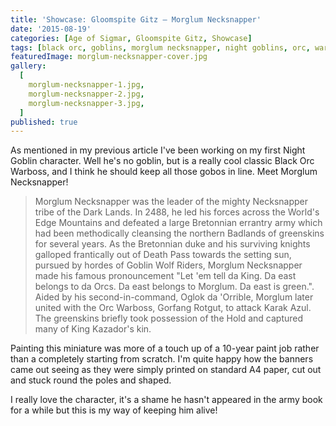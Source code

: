 ```yaml
---
title: 'Showcase: Gloomspite Gitz – Morglum Necksnapper'
date: '2015-08-19'
categories: [Age of Sigmar, Gloomspite Gitz, Showcase]
tags: [black orc, goblins, morglum necksnapper, night goblins, orc, warboss]
featuredImage: morglum-necksnapper-cover.jpg
gallery:
  [
    morglum-necksnapper-1.jpg,
    morglum-necksnapper-2.jpg,
    morglum-necksnapper-3.jpg,
  ]
published: true
---
```


As mentioned in my previous article I've been working on my first Night Goblin character. Well he's no goblin, but is
a really cool classic Black Orc Warboss, and I think he should keep all those gobos in line. Meet Morglum Necksnapper!

> Morglum Necksnapper was the leader of the mighty Necksnapper tribe of the Dark Lands. In 2488, he led his forces
> across the World's Edge Mountains and defeated a large Bretonnian errantry army which had been methodically cleansing
> the northern Badlands of greenskins for several years. As the Bretonnian duke and his surviving knights galloped
> frantically out of Death Pass towards the setting sun, pursued by hordes of Goblin Wolf Riders, Morglum Necksnapper
> made his famous pronouncement "Let 'em tell da King. Da east belongs to da Orcs. Da east belongs to Morglum. Da east
> is green.". Aided by his second-in-command, Oglok da 'Orrible, Morglum later united with the Orc Warboss, Gorfang
> Rotgut, to attack Karak Azul. The greenskins briefly took possession of the Hold and captured many of King Kazador's
> kin.

Painting this miniature was more of a touch up of a 10-year paint job rather than a completely starting from scratch.
I'm quite happy how the banners came out seeing as they were simply printed on standard A4 paper, cut out and stuck
round the poles and shaped.

I really love the character, it's a shame he hasn't appeared in the army book for a while but this is my way of
keeping him alive!
